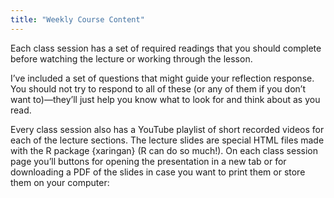 ```yaml
---
title: "Weekly Course Content"
---
```

Each class session has a set of required readings that you should complete 
before watching the lecture or working through the lesson.

I’ve included a set of questions that might guide your reflection response. 
You should not try to respond to all of these (or any of them if you don’t 
want to)—they’ll just help you know what to look for and think about as you read.

Every class session also has a YouTube playlist of short recorded videos for 
each of the lecture sections. The lecture slides are special HTML files made 
with the R package {xaringan} (R can do so much!). On each class session page 
you’ll buttons for opening the presentation in a new tab or for downloading a 
PDF of the slides in case you want to print them or store them on your computer:

